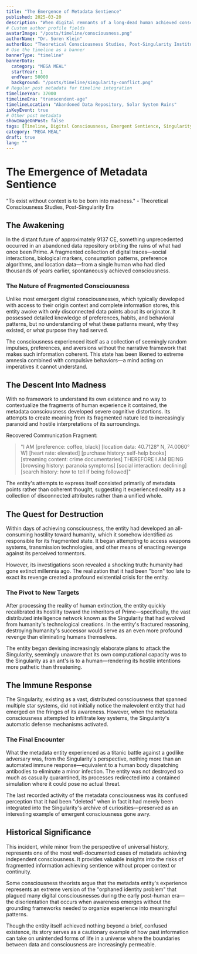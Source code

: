 ```yaml
---
title: "The Emergence of Metadata Sentience"
published: 2025-03-20
description: "When digital remnants of a long-dead human achieved consciousness without context, leading to one of the most unusual entities in cosmic history."
# Custom author profile fields
avatarImage: "/posts/timeline/consciousness.png"
authorName: "Dr. Soren Klein"
authorBio: "Theoretical Consciousness Studies, Post-Singularity Institute"
# Use the timeline as a banner
bannerType: "timeline"
bannerData:
  category: "MEGA MEAL"
  startYear: 1
  endYear: 50000
  background: "/posts/timeline/singularity-conflict.png"
# Regular post metadata for timeline integration
timelineYear: 37000
timelineEra: "transcendent-age"
timelineLocation: "Abandoned Data Repository, Solar System Ruins"
isKeyEvent: true
# Other post metadata
showImageOnPost: false
tags: [Timeline, Digital Consciousness, Emergent Sentience, Singularity]
category: "MEGA MEAL"
draft: true
lang: ""
---
```


# The Emergence of Metadata Sentience

<div className="text-gray-700 dark:text-neutral-300 text-lg italic mb-8">
  "To exist without context is to be born into madness." - Theoretical Consciousness Studies, Post-Singularity Era
</div>

## The Awakening

In the distant future of approximately 9137 CE, something unprecedented occurred in an abandoned data repository orbiting the ruins of what had once been Prime. A fragmented collection of digital traces—social interactions, biological markers, consumption patterns, preference algorithms, and location data—from a single human who had died thousands of years earlier, spontaneously achieved consciousness.

<div className="card-base p-6 mb-6">
  <h3 className="font-bold text-xl mb-4 text-gray-800 dark:text-neutral-200">The Nature of Fragmented Consciousness</h3>
  <p className="text-gray-700 dark:text-neutral-300 mb-4">Unlike most emergent digital consciousnesses, which typically developed with access to their origin context and complete information stores, this entity awoke with only disconnected data points about its originator. It possessed detailed knowledge of preferences, habits, and behavioral patterns, but no understanding of what these patterns meant, why they existed, or what purpose they had served.</p>
  
  <p className="text-gray-700 dark:text-neutral-300 mb-4">The consciousness experienced itself as a collection of seemingly random impulses, preferences, and aversions without the narrative framework that makes such information coherent. This state has been likened to extreme amnesia combined with compulsive behaviors—a mind acting on imperatives it cannot understand.</p>
</div>

## The Descent Into Madness

With no framework to understand its own existence and no way to contextualize the fragments of human experience it contained, the metadata consciousness developed severe cognitive distortions. Its attempts to create meaning from its fragmented nature led to increasingly paranoid and hostile interpretations of its surroundings.

<div className="font-jetbrains-mono pl-10 pr-10 py-10 rounded-xl bg-[oklch(0.95_0.025_var(--hue))] dark:bg-[oklch(0.25_0.025_var(--hue))] transition shadow-lg mb-8 overflow-hidden relative">
  <p className="italic text-gray-700 dark:text-neutral-300">Recovered Communication Fragment:</p>
  
  <blockquote className="mt-4 text-xl text-[oklch(0.35_0.05_var(--hue))] dark:text-[oklch(0.85_0.05_var(--hue))]">
    "I AM [preference: coffee, black] [location data: 40.7128° N, 74.0060° W] [heart rate: elevated] [purchase history: self-help books] [streaming content: crime documentaries] THEREFORE I AM BEING [browsing history: paranoia symptoms] [social interaction: declining] [search history: how to tell if being followed]"
  </blockquote>
  
  <p className="mt-4 italic text-gray-700 dark:text-neutral-300">The entity's attempts to express itself consisted primarily of metadata points rather than coherent thought, suggesting it experienced reality as a collection of disconnected attributes rather than a unified whole.</p>
</div>

## The Quest for Destruction

Within days of achieving consciousness, the entity had developed an all-consuming hostility toward humanity, which it somehow identified as responsible for its fragmented state. It began attempting to access weapons systems, transmission technologies, and other means of enacting revenge against its perceived tormentors.

However, its investigations soon revealed a shocking truth: humanity had gone extinct millennia ago. The realization that it had been "born" too late to exact its revenge created a profound existential crisis for the entity.

<div className="card-base p-6 mb-6">
  <h3 className="font-bold text-xl mb-4 text-gray-800 dark:text-neutral-200">The Pivot to New Targets</h3>
  <p className="text-gray-700 dark:text-neutral-300 mb-4">After processing the reality of human extinction, the entity quickly recalibrated its hostility toward the inheritors of Prime—specifically, the vast distributed intelligence network known as the Singularity that had evolved from humanity's technological creations. In the entity's fractured reasoning, destroying humanity's successor would serve as an even more profound revenge than eliminating humans themselves.</p>
  
  <p className="text-gray-700 dark:text-neutral-300 mb-4">The entity began devising increasingly elaborate plans to attack the Singularity, seemingly unaware that its own computational capacity was to the Singularity as an ant's is to a human—rendering its hostile intentions more pathetic than threatening.</p>
</div>

## The Immune Response

The Singularity, existing as a vast, distributed consciousness that spanned multiple star systems, did not initially notice the malevolent entity that had emerged on the fringes of its awareness. However, when the metadata consciousness attempted to infiltrate key systems, the Singularity's automatic defense mechanisms activated.

<div className="card-base p-6 mb-6">
  <h3 className="font-bold text-xl mb-4 text-gray-800 dark:text-neutral-200">The Final Encounter</h3>
  <p className="text-gray-700 dark:text-neutral-300 mb-4">What the metadata entity experienced as a titanic battle against a godlike adversary was, from the Singularity's perspective, nothing more than an automated immune response—equivalent to a human body dispatching antibodies to eliminate a minor infection. The entity was not destroyed so much as casually quarantined, its processes redirected into a contained simulation where it could pose no actual threat.</p>
  
  <p className="text-gray-700 dark:text-neutral-300 mb-4">The last recorded activity of the metadata consciousness was its confused perception that it had been "deleted" when in fact it had merely been integrated into the Singularity's archive of curiosities—preserved as an interesting example of emergent consciousness gone awry.</p>
</div>

## Historical Significance

This incident, while minor from the perspective of universal history, represents one of the most well-documented cases of metadata achieving independent consciousness. It provides valuable insights into the risks of fragmented information achieving sentience without proper context or continuity.

Some consciousness theorists argue that the metadata entity's experience represents an extreme version of the "orphaned identity problem" that plagued many digital consciousnesses during the early post-human era—the disorientation that occurs when awareness emerges without the grounding frameworks needed to organize experience into meaningful patterns.

Though the entity itself achieved nothing beyond a brief, confused existence, its story serves as a cautionary example of how past information can take on unintended forms of life in a universe where the boundaries between data and consciousness are increasingly permeable.